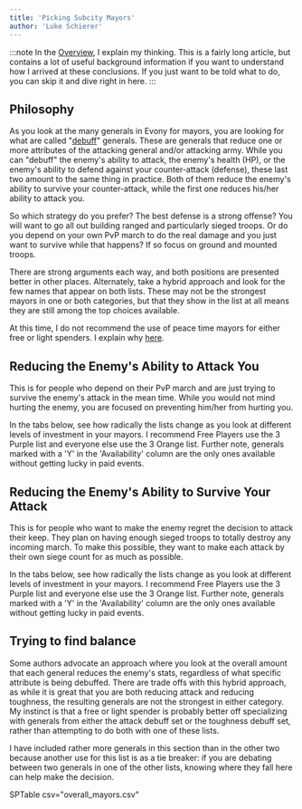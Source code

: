 ```yaml
---
title: 'Picking Subcity Mayors'
author: 'Luke Schierer'
---
```


:::note
In the [Overview][], I explain my thinking.  This is a fairly long article, but
contains a lot of useful background information if you want to understand how I
arrived at these conclusions. If you just want to be told what to do, you can
skip it and dive right in here.
:::

## Philosophy

As you look at the many generals in Evony for mayors, you are looking for what
are called "[debuff][]" generals.  These are generals that reduce one or more
attributes of the attacking general and/or attacking army.  While you can
"debuff" the enemy's ability to attack, the enemy's health (HP), or the enemy's
ability to defend against your counter-attack (defense), these last two amount
to the same thing in practice.  Both of them reduce the enemy's ability to
survive your counter-attack, while the first one reduces his/her ability to
attack you.

So which strategy do you prefer?  The best defense is a strong offense? You
will want to go all out building ranged and particularly sieged troops.  Or do
you depend on your own PvP march to do the real damage and you just want to
survive while that happens?  If so focus on ground and mounted troops.

There are strong arguments each way, and both positions are presented better
in other places.  Alternately, take a hybrid approach and look for the few
names that appear on both lists.  These may not be the strongest mayors in one
or both categories, but that they show in the list at all means they are still
among the top choices available.

At this time, I do not recommend the use of peace time mayors for either free
or light spenders.  I explain why [here][peace].

[peace]: <../peace_time_subcity_mayors/>

[debuff]: <../../reference/glossary/#debuff>

## Reducing the Enemy's Ability to Attack You

This is for people who depend on their PvP march and are just trying to survive
the enemy's attack in the mean time.  While you would not mind hurting the
enemy, you are focused on preventing him/her from hurting you.

In the tabs below, see how radically the lists change as you look at different
levels of investment in your mayors.  I recommend Free Players use the 3 Purple
list and everyone else use the 3 Orange list. Further note, generals marked
with a 'Y' in the 'Availability' column are the only ones available without
getting lucky in paid events.

<SPTable csv="attack_mayors.csv" ></SPTable>

## Reducing the Enemy's Ability to Survive Your Attack

This is for people who want to make the enemy regret the decision to attack
their keep.  They plan on having enough sieged troops to totally destroy any
incoming march.  To make this possible, they want to make each attack by their
own siege count for as much as possible.

In the tabs below, see how radically the lists change as you look at different
levels of investment in your mayors.  I recommend Free Players use the 3 Purple
list and everyone else use the 3 Orange list. Further note, generals marked
with a 'Y' in the 'Availability' column are the only ones available without
getting lucky in paid events.

<SPTable csv="toughness_mayors.csv"></SPTable>

## Trying to find balance

Some authors advocate an approach where you look at the overall amount that
each general reduces the enemy's stats, regardless of what specific attribute
is being debuffed.  There are trade offs with this hybrid approach,
as while it is great that you are both reducing attack and reducing toughness,
the resulting generals are not the strongest in either category.  My instinct
is that a free or light spender is probably better off specializing with
generals from either the attack debuff set or the toughness debuff set,
rather than attempting to do both with one of these lists.

I have included rather more generals in this section than in the other two
because another use for this list is as a tie breaker: if you are debating
between two generals in one of the other lists, knowing where they fall here
can help make the decision.

SPTable csv="overall_mayors.csv"

[Overview]: <../overview>
